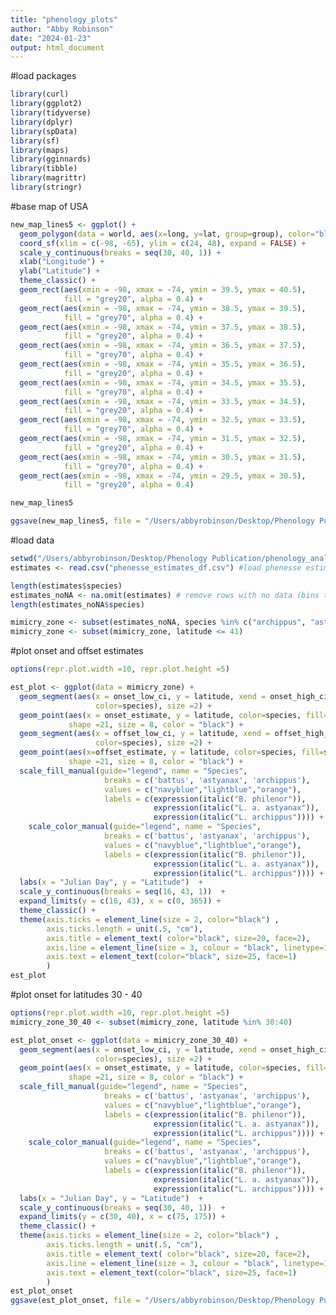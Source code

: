 ```yaml
---
title: "phenology_plots"
author: "Abby Robinson"
date: "2024-01-23"
output: html_document
---
```

#load packages 
```r
library(curl)
library(ggplot2)
library(tidyverse)
library(dplyr)
library(spData)
library(sf)
library(maps)
library(gginnards)
library(tibble)
library(magrittr)
library(stringr)
```
#base map of USA
```r
new_map_lines5 <- ggplot() + 
  geom_polygon(data = world, aes(x=long, y=lat, group=group), color="black", fill = "white", alpha=2, size =1) +
  coord_sf(xlim = c(-98, -65), ylim = c(24, 48), expand = FALSE) +
  scale_y_continuous(breaks = seq(30, 40, 1)) +
  xlab("Longitude") +
  ylab("Latitude") +
  theme_classic() + 
  geom_rect(aes(xmin = -98, xmax = -74, ymin = 39.5, ymax = 40.5),
            fill = "grey20", alpha = 0.4) +
  geom_rect(aes(xmin = -98, xmax = -74, ymin = 38.5, ymax = 39.5),
            fill = "grey70", alpha = 0.4) +
  geom_rect(aes(xmin = -98, xmax = -74, ymin = 37.5, ymax = 38.5),
            fill = "grey20", alpha = 0.4) +
  geom_rect(aes(xmin = -98, xmax = -74, ymin = 36.5, ymax = 37.5),
            fill = "grey70", alpha = 0.4) +
  geom_rect(aes(xmin = -98, xmax = -74, ymin = 35.5, ymax = 36.5),
            fill = "grey20", alpha = 0.4) +
  geom_rect(aes(xmin = -98, xmax = -74, ymin = 34.5, ymax = 35.5),
            fill = "grey70", alpha = 0.4) +
  geom_rect(aes(xmin = -98, xmax = -74, ymin = 33.5, ymax = 34.5),
            fill = "grey20", alpha = 0.4) +
  geom_rect(aes(xmin = -98, xmax = -74, ymin = 32.5, ymax = 33.5),
            fill = "grey70", alpha = 0.4) +
  geom_rect(aes(xmin = -98, xmax = -74, ymin = 31.5, ymax = 32.5),
            fill = "grey20", alpha = 0.4) +
  geom_rect(aes(xmin = -98, xmax = -74, ymin = 30.5, ymax = 31.5),
            fill = "grey70", alpha = 0.4) +
  geom_rect(aes(xmin = -98, xmax = -74, ymin = 29.5, ymax = 30.5),
            fill = "grey20", alpha = 0.4) 

new_map_lines5

ggsave(new_map_lines5, file = "/Users/abbyrobinson/Desktop/Phenology Publication/PSD_Poster/new_map_lines5.pdf", width=5, height=4, units=c("in"), useDingbats=FALSE)
```
#load data 
```r
setwd("/Users/abbyrobinson/Desktop/Phenology Publication/phenology_analysis") #set working directory 
estimates <- read.csv("phenesse_estimates_df.csv") #load phenesse estimates data file from working directory 

length(estimates$species) 
estimates_noNA <- na.omit(estimates) # remove rows with no data (bins that had a sample size less than 30)
length(estimates_noNA$species) 

mimicry_zone <- subset(estimates_noNA, species %in% c("archippus", "astyanax", "battus"))
mimicry_zone <- subset(mimicry_zone, latitude <= 41)

```

#plot onset and offset estimates 
```r
options(repr.plot.width =10, repr.plot.height =5)

est_plot <- ggplot(data = mimicry_zone) + 
  geom_segment(aes(x = onset_low_ci, y = latitude, xend = onset_high_ci, yend = latitude,
                   color=species), size =2) +
  geom_point(aes(x = onset_estimate, y = latitude, color=species, fill=species), 
             shape =21, size = 8, color = "black") +
  geom_segment(aes(x = offset_low_ci, y = latitude, xend = offset_high_ci, yend = latitude,
                   color=species), size =2) +
  geom_point(aes(x=offset_estimate, y = latitude, color=species, fill=species), 
             shape =21, size = 8, color = "black") +
  scale_fill_manual(guide="legend", name = "Species",
                     breaks = c('battus', 'astyanax', 'archippus'),
                     values = c("navyblue","lightblue","orange"), 
                     labels = c(expression(italic("B. philenor")), 
                                expression(italic("L. a. astyanax")), 
                                expression(italic("L. archippus")))) +
    scale_color_manual(guide="legend", name = "Species",
                     breaks = c('battus', 'astyanax', 'archippus'),
                     values = c("navyblue","lightblue","orange"), 
                     labels = c(expression(italic("B. philenor")), 
                                expression(italic("L. a. astyanax")), 
                                expression(italic("L. archippus")))) +
  labs(x = "Julian Day", y = "Latitude")  +
  scale_y_continuous(breaks = seq(16, 43, 1))  + 
  expand_limits(y = c(16, 43), x = c(0, 365)) +
  theme_classic() + 
  theme(axis.ticks = element_line(size = 2, color="black") , 
        axis.ticks.length = unit(.5, "cm"), 
        axis.title = element_text( color="black", size=20, face=2),
        axis.line = element_line(size = 3, colour = "black", linetype=1),
        axis.text = element_text(color="black", size=25, face=1)
        ) 
est_plot
```
#plot onset for latitudes 30 - 40 
```r
options(repr.plot.width =10, repr.plot.height =5)
mimicry_zone_30_40 <- subset(mimicry_zone, latitude %in% 30:40)

est_plot_onset <- ggplot(data = mimicry_zone_30_40) + 
  geom_segment(aes(x = onset_low_ci, y = latitude, xend = onset_high_ci, yend = latitude,
                   color=species), size =2) +
  geom_point(aes(x = onset_estimate, y = latitude, color=species, fill=species), 
             shape =21, size = 8, color = "black") +
  scale_fill_manual(guide="legend", name = "Species",
                     breaks = c('battus', 'astyanax', 'archippus'),
                     values = c("navyblue","lightblue","orange"), 
                     labels = c(expression(italic("B. philenor")), 
                                expression(italic("L. a. astyanax")), 
                                expression(italic("L. archippus")))) +
    scale_color_manual(guide="legend", name = "Species",
                     breaks = c('battus', 'astyanax', 'archippus'),
                     values = c("navyblue","lightblue","orange"), 
                     labels = c(expression(italic("B. philenor")), 
                                expression(italic("L. a. astyanax")),
                                expression(italic("L. archippus")))) +
  labs(x = "Julian Day", y = "Latitude")  +
  scale_y_continuous(breaks = seq(30, 40, 1))  + 
  expand_limits(y = c(30, 40), x = c(75, 175)) +
  theme_classic() + 
  theme(axis.ticks = element_line(size = 2, color="black") , 
        axis.ticks.length = unit(.5, "cm"), 
        axis.title = element_text( color="black", size=20, face=2),
        axis.line = element_line(size = 3, colour = "black", linetype=1),
        axis.text = element_text(color="black", size=25, face=1)
        ) 
est_plot_onset
ggsave(est_plot_onset, file = "/Users/abbyrobinson/Desktop/Phenology Publication/phenology_analysis/est_plot_onset.pdf", width=15, height=5, units=c("in"), useDingbats=FALSE)
```




